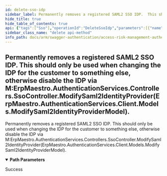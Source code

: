 ```yaml
---
id: delete-sso-idp
sidebar_label: Permanently removes a registered SAML2 SSO IDP.  This should only be used when changing the IDP  for the customer to something else, otherwise disable the IDP via M:ErpMaestro.AuthenticationServices.Controllers.SsoController.ModifySaml2IdentityProvider(ErpMaestro.AuthenticationServices.Client.Models.ModifySaml2IdentityProviderModel).
hide_title: true
hide_table_of_contents: true
api: {"tags":["Sso"],"operationId":"DeleteSsoIdp","parameters":[{"name":"idpId","in":"path","description":"","required":true,"schema":{"type":"string","format":"uuid"}}],"responses":{"200":{"description":"Success"}},"description":"Permanently removes a registered SAML2 SSO IDP.  This should only be used when changing the IDP  for the customer to something else, otherwise disable the IDP via M:ErpMaestro.AuthenticationServices.Controllers.SsoController.ModifySaml2IdentityProvider(ErpMaestro.AuthenticationServices.Client.Models.ModifySaml2IdentityProviderModel).","method":"delete","path":"/api/sso/{idpId}","info":{"version":"1.0","title":"Access Risk Management Authentication Services"},"postman":{"name":"Permanently removes a registered SAML2 SSO IDP.  This should only be used when changing the IDP  for the customer to something else, otherwise disable the IDP via M:ErpMaestro.AuthenticationServices.Controllers.SsoController.ModifySaml2IdentityProvider(ErpMaestro.AuthenticationServices.Client.Models.ModifySaml2IdentityProviderModel).","description":{"type":"text/plain"},"url":{"path":["api","sso",":idpId"],"host":["{{baseUrl}}"],"query":[],"variable":[{"disabled":false,"description":{"content":"(Required) ","type":"text/plain"},"type":"any","value":"","key":"idpId"}]},"method":"DELETE"}}
sidebar_class_name: "delete api-method"
info_path: docs/arm/swagger-authentication/access-risk-management-authentication-services
---
```



## Permanently removes a registered SAML2 SSO IDP.  This should only be used when changing the IDP  for the customer to something else, otherwise disable the IDP via M:ErpMaestro.AuthenticationServices.Controllers.SsoController.ModifySaml2IdentityProvider(ErpMaestro.AuthenticationServices.Client.Models.ModifySaml2IdentityProviderModel).



Permanently removes a registered SAML2 SSO IDP.  This should only be used when changing the IDP  for the customer to something else, otherwise disable the IDP via M:ErpMaestro.AuthenticationServices.Controllers.SsoController.ModifySaml2IdentityProvider(ErpMaestro.AuthenticationServices.Client.Models.ModifySaml2IdentityProviderModel).

<details style={{"marginBottom":"1rem"}} data-collapsed={false} open={true}><summary style={{}}><strong>Path Parameters</strong></summary><div><ul><ParamsItem className={"paramsItem"} param={{"name":"idpId","in":"path","description":"","required":true,"schema":{"type":"string","format":"uuid"}}}></ParamsItem></ul></div></details><div><ApiTabs><TabItem label={"200"} value={"200"}><div>

Success

</div><div></div></TabItem></ApiTabs></div>
      